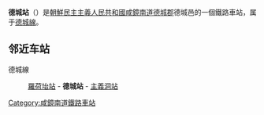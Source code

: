{{unreferenced|time=2015-02-16T14:31:32+00:00}}
{{朝鮮半島車站資訊
|公司色 = blue
|文字色 = 
|站名 = 德城站
|圖片 = 
|pxl = 
|圖片說明 =
|前一站 = [[羅荷坮站|羅荷坮]]
|前一站距離 = 4.6
|後一站距離 = 3.7
|後一站 = [[主義洞站|主義洞]]
|所屬路線 = [[德城線|德城線]]
|距離 = 19.0
|起點站 = [[新北青站|新北青]]
|諺文 = 덕성역
|朝鮮漢字 = 德城驛
|文觀部式 = Deokseong-yeok
|馬-賴式 = Tŏksŏng-yŏk
|副站名 = 
|車站編號 = 
|停站路線數 = 
|所屬公司 = [[朝鮮民主主義人民共和國鐵道省|朝鮮民主主義人民共和國鐵道省]]
|所在地 =[[咸鏡南道|咸鏡南道]][[德城郡|德城郡]]德城邑
|車站構造 = 地面车站
|月台配置 = 
|啟用年月日 =
|廢站年月日 = 
|上下車人次 = 
|統計年度 = 
|轉車 = 
|備註 = 
|全寬備註 = 
}}

'''德城站'''（{{lang-ko|덕성역}}）是[[朝鮮民主主義人民共和國|朝鮮民主主義人民共和國]][[咸鏡南道|咸鏡南道]][[德城郡|德城郡]]德城邑的一個鐵路車站，属于[[德城線|德城線]]。

==邻近车站==
德城線
:[[羅荷坮站|羅荷坮站]] - '''德城站''' - [[主義洞站|主義洞站]]

{{朝鲜铁路小作品}}

{{德城線}}

[[Category:咸鏡南道鐵路車站|Category:咸鏡南道鐵路車站]]